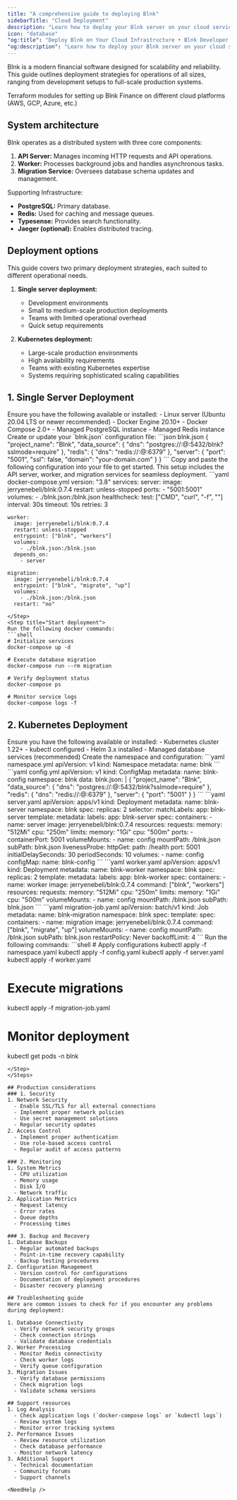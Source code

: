 ```yaml
---
title: "A comprehensive guide to deploying Blnk"
sidebarTitle: "Cloud Deployment"
description: "Learn how to deploy your Blnk server on your cloud service."
icon: "database"
"og:title": "Deploy Blnk on Your Cloud Infrastructure • Blnk Developer Documentation"
"og:description": "Learn how to deploy your Blnk server on your cloud service of choice."
---
```



Blnk is a modern financial software designed for scalability and reliability. This guide outlines deployment strategies for operations of all sizes, ranging from development setups to full-scale production systems.

<Card href="https://github.com/blnkfinance/blnk-infrastructure" iconType="duotone" icon="github" title="blnkfinance/blnk-infrastructure">
  Terraform modules for setting up Blnk Finance on different cloud platforms (AWS, GCP, Azure, etc.)
</Card>

## System architecture

Blnk operates as a distributed system with three core components:

1. **API Server:** Manages incoming HTTP requests and API operations.
2. **Worker:** Processes background jobs and handles asynchronous tasks.
3. **Migration Service:** Oversees database schema updates and management.

Supporting Infrastructure:

- **PostgreSQL:** Primary database.
- **Redis:** Used for caching and message queues.
- **Typesense:** Provides search functionality.
- **Jaeger (optional):** Enables distributed tracing.

## Deployment options

This guide covers two primary deployment strategies, each suited to different operational needs.

1. **Single server deployment:**
    - Development environments
    - Small to medium-scale production deployments
    - Teams with limited operational overhead
    - Quick setup requirements

2. **Kubernetes deployment:**
    - Large-scale production environments
    - High availability requirements
    - Teams with existing Kubernetes expertise
    - Systems requiring sophisticated scaling capabilities

## 1. Single Server Deployment
<Steps titleSize="h3">
<Step title="Prerequisites">
  Ensure you have the following available or installed:
  - Linux server (Ubuntu 20.04 LTS or newer recommended)
  - Docker Engine 20.10+
  - Docker Compose 2.0+
  - Managed PostgreSQL instance
  - Managed Redis instance
</Step>
<Step title="Configuration">
  Create or update your `blnk.json` configuration file:
  ```json blnk.json
  {
    "project_name": "Blnk",
    "data_source": {
      "dns": "postgres://<user>:<password>@<host>:5432/blnk?sslmode=require"
    },
    "redis": {
      "dns": "redis://:<password>@<host>:6379"
    },
    "server": {
      "port": "5001",
      "ssl": false,
      "domain": "your-domain.com"
    }
  }
  ```
</Step>
<Step title='Create a "docker-compose.yml" file'>
  Copy and paste the following configuration into your file to get started. This setup includes the API server, worker, and migration services for seamless deployment.
  ```yaml docker-compose.yml
  version: "3.8"
  services:
    server:
      image: jerryenebeli/blnk:0.7.4
      restart: unless-stopped
      ports:
        - "5001:5001"
      volumes:
        - ./blnk.json:/blnk.json
      healthcheck:
        test: ["CMD", "curl", "-f", "<http://localhost:5001/health>"]
        interval: 30s
        timeout: 10s
        retries: 3

    worker:
      image: jerryenebeli/blnk:0.7.4
      restart: unless-stopped
      entrypoint: ["blnk", "workers"]
      volumes:
        - ./blnk.json:/blnk.json
      depends_on:
        - server

    migration:
      image: jerryenebeli/blnk:0.7.4
      entrypoint: ["blnk", "migrate", "up"]
      volumes:
        - ./blnk.json:/blnk.json
      restart: "no"
  ```
</Step>
<Step title="Start deployment">
  Run the following docker commands:
  ```shell
  # Initialize services
  docker-compose up -d

  # Execute database migration
  docker-compose run --rm migration

  # Verify deployment status
  docker-compose ps

  # Monitor service logs
  docker-compose logs -f
  ```
</Step>
</Steps>

## 2. Kubernetes Deployment
<Steps titleSize="h3">
<Step title="Prerequisites">
  Ensure you have the following available or installed:
  - Kubernetes cluster 1.22+
  - kubectl configured
  - Helm 3.x installed
  - Managed database services (recommended)
</Step>
<Step title="Base configuration">
  Create the namespace and configuration:
  ```yaml namespace.yml
  apiVersion: v1
  kind: Namespace
  metadata:
    name: blnk
  ```
  ```yaml config.yml
  apiVersion: v1
  kind: ConfigMap
  metadata:
    name: blnk-config
    namespace: blnk
  data:
    blnk.json: |
      {
        "project_name": "Blnk",
        "data_source": {
          "dns": "postgres://<user>:<password>@<host>:5432/blnk?sslmode=require"
        },
        "redis": {
          "dns": "redis://:<password>@<host>:6379"
        },
        "server": {
          "port": "5001"
        }
      }
  ```
</Step>
<Step title="Server deployment">
  ```yaml server.yaml
  apiVersion: apps/v1
  kind: Deployment
  metadata:
    name: blnk-server
    namespace: blnk
  spec:
    replicas: 2
    selector:
      matchLabels:
        app: blnk-server
    template:
      metadata:
        labels:
          app: blnk-server
      spec:
        containers:
        - name: server
          image: jerryenebeli/blnk:0.7.4
          resources:
            requests:
              memory: "512Mi"
              cpu: "250m"
            limits:
              memory: "1Gi"
              cpu: "500m"
          ports:
          - containerPort: 5001
          volumeMounts:
          - name: config
            mountPath: /blnk.json
            subPath: blnk.json
          livenessProbe:
            httpGet:
              path: /health
              port: 5001
            initialDelaySeconds: 30
            periodSeconds: 10
        volumes:
        - name: config
          configMap:
            name: blnk-config
  ```
</Step>
<Step title="Worker deployment">
  ```yaml worker.yaml
  apiVersion: apps/v1
  kind: Deployment
  metadata:
    name: blnk-worker
    namespace: blnk
  spec:
    replicas: 2
    template:
      metadata:
        labels:
          app: blnk-worker
      spec:
        containers:
        - name: worker
          image: jerryenebeli/blnk:0.7.4
          command: ["blnk", "workers"]
          resources:
            requests:
              memory: "512Mi"
              cpu: "250m"
            limits:
              memory: "1Gi"
              cpu: "500m"
          volumeMounts:
          - name: config
            mountPath: /blnk.json
            subPath: blnk.json
  ```
</Step>
<Step title="Migration job">
  ```yaml migration-job.yaml
  apiVersion: batch/v1
  kind: Job
  metadata:
    name: blnk-migration
    namespace: blnk
  spec:
    template:
      spec:
        containers:
        - name: migration
          image: jerryenebeli/blnk:0.7.4
          command: ["blnk", "migrate", "up"]
          volumeMounts:
          - name: config
            mountPath: /blnk.json
            subPath: blnk.json
        restartPolicy: Never
    backoffLimit: 4
  ```
</Step>
<Step title="Start deployment process">
  Run the following commands:
  ```shell
  # Apply configurations
  kubectl apply -f namespace.yaml
  kubectl apply -f config.yaml
  kubectl apply -f server.yaml
  kubectl apply -f worker.yaml

  # Execute migrations
  kubectl apply -f migration-job.yaml

  # Monitor deployment
  kubectl get pods -n blnk
  ```
</Step>
</Steps>

## Production considerations
### 1. Security
1. Network Security
    - Enable SSL/TLS for all external connections
    - Implement proper network policies
    - Use secret management solutions
    - Regular security updates
2. Access Control
    - Implement proper authentication
    - Use role-based access control
    - Regular audit of access patterns

### 2. Monitoring
1. System Metrics
    - CPU utilization
    - Memory usage
    - Disk I/O
    - Network traffic
2. Application Metrics
    - Request latency
    - Error rates
    - Queue depths
    - Processing times

### 3. Backup and Recovery
1. Database Backups
    - Regular automated backups
    - Point-in-time recovery capability
    - Backup testing procedures
2. Configuration Management
    - Version control for configurations
    - Documentation of deployment procedures
    - Disaster recovery planning

## Troubleshooting guide
Here are common issues to check for if you encounter any problems during deployment:

1. Database Connectivity
    - Verify network security groups
    - Check connection strings
    - Validate database credentials
2. Worker Processing
    - Monitor Redis connectivity
    - Check worker logs
    - Verify queue configuration
3. Migration Issues
    - Verify database permissions
    - Check migration logs
    - Validate schema versions

## Support resources
1. Log Analysis
    - Check application logs (`docker-compose logs` or `kubectl logs`)
    - Review system logs
    - Monitor error tracking systems
2. Performance Issues
    - Review resource utilization
    - Check database performance
    - Monitor network latency
3. Additional Support
    - Technical documentation
    - Community forums
    - Support channels

<NeedHelp />